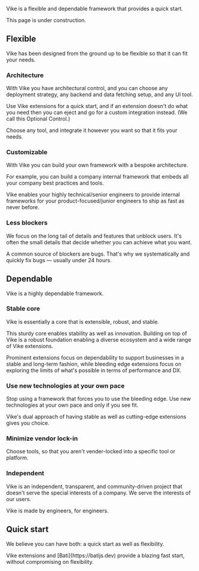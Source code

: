 
Vike is a <Link href="#flexible">flexible</Link> and <Link href="#dependable">dependable</Link> framework that provides a <Link href="#quick-start">quick start</Link>.

<Construction>This page is under construction.</Construction>


## Flexible

Vike has been designed from the ground up to be flexible so that it can fit your needs.

### Architecture

With Vike you have architectural control, and you can choose any deployment strategy, any backend and data fetching setup, and any UI tool.

Use <Link href="/extensions">Vike extensions</Link> for a quick start, and if an extension doesn't do what you need then you can eject and go for a custom integration instead. (We call this <Link href="/optional-control">Optional Control</Link>.)

Choose any tool, and integrate it however you want so that it fits your needs.

### Customizable

With Vike you can build your own framework with a bespoke architecture.

For example, you can build a company internal framework that embeds all your company best practices and tools.

Vike enables your highly technical/senior engineers to provide internal frameworks for your product-focused/junior engineers to ship as fast as never before.

### Less blockers

We focus on the long tail of details and features that unblock users. It's often the small details that decide whether you can achieve what you want.

A common source of blockers are bugs. That's why we systematically and quickly fix bugs &mdash; usually under 24 hours.


## Dependable

Vike is a highly dependable framework.

### Stable core

Vike is essentially a core that is extensible, robust, and stable.

This sturdy core enables stability as well as innovation. Building on top of Vike is a robust foundation enabling a diverse ecosystem and a wide range of <Link href="/extensions">Vike extensions</Link>.

Prominent extensions focus on dependability to support businesses in a stable and long-term fashion, while bleeding edge extensions focus on exploring the limits of what's possible in terms of performance and DX.

### Use new technologies at your own pace

Stop using a framework that forces you to use the bleeding edge. Use new technologies at your own pace and only if you see fit.

Vike's dual approach of having stable as well as cutting-edge extensions gives you choice.

### Minimize vendor lock-in

Choose tools, so that you aren't vender-locked into a specific tool or platform.

### Independent

Vike is an independent, transparent, and community-driven project that doesn't serve the special interests of a company. We serve the interests of our users.

Vike is made by engineers, for engineers.

## Quick start

We believe you can have both: a quick start as well as flexibility.

<Link href="/extensions">Vike extensions</Link> and [Bati](https://batijs.dev) provide a blazing fast start, without compromising on flexibility.
